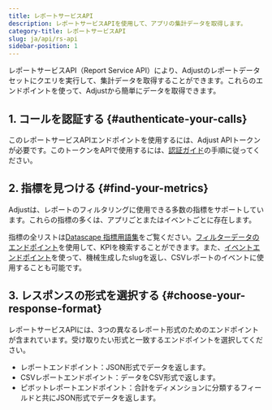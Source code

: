 ```yaml
---
title: レポートサービスAPI
description: レポートサービスAPIを使用して、アプリの集計データを取得します。
category-title: レポートサービスAPI
slug: ja/api/rs-api
sidebar-position: 1
---
```


レポートサービスAPI（Report Service API）により、Adjustのレポートデータセットにクエリを実行して、集計データを取得することができます。これらのエンドポイントを使って、Adjustから簡単にデータを取得できます。

## 1\. コールを認証する {#authenticate-your-calls}

このレポートサービスAPIエンドポイントを使用するには、Adjust APIトークンが必要です。このトークンをAPIで使用するには、[認証ガイド](/ja/api/rs-api/authentication)の手順に従ってください。

## 2\. 指標を見つける {#find-your-metrics}

Adjustは、レポートのフィルタリングに使用できる多数の指標をサポートしています。これらの指標の多くは、アプリごとまたはイベントごとに存在します。

指標の全リストは[Datascape 指標用語集](https://help.adjust.com/ja/article/datascape-metrics-glossary)をご覧ください。[フィルターデータのエンドポイント](/ja/api/rs-api/filters-data)を使用して、KPIを検索することができます。また、[イベントエンドポイント](/ja/api/rs-api/events)を使って、機械生成したslugを返し、CSVレポートのイベントに使用することも可能です。

## 3\. レスポンスの形式を選択する {#choose-your-response-format}

レポートサービスAPIには、3つの異なるレポート形式のためのエンドポイントが含まれています。受け取りたい形式と一致するエンドポイントを選択してください。

-  レポートエンドポイント：JSON形式でデータを返します。
-  CSVレポートエンドポイント：データをCSV形式で返します。
-  ピボットレポートエンドポイント：合計をディメンションに分類するフィールドと共にJSON形式でデータを返します。
